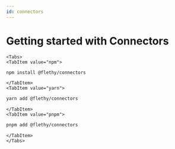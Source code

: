 ```yaml
---
id: connectors
---
```


# Getting started with Connectors


```mdx-code-block
<Tabs>
<TabItem value="npm">
```

```bash npm2yarn
npm install @flethy/connectors
```

```mdx-code-block
</TabItem>
<TabItem value="yarn">
```

```bash npm2yarn
yarn add @flethy/connectors
```

```mdx-code-block
</TabItem>
<TabItem value="pnpm">
```

```bash npm2yarn
pnpm add @flethy/connectors
```

```mdx-code-block
</TabItem>
</Tabs>
```
